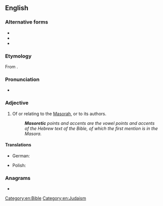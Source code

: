 ==English==
{{wikipedia|Masoretic Text}}

===Alternative forms===
* {{l|en|Masoretical}}
* {{l|en|Massoretic}}
* {{l|en|Massoretical}}

===Etymology===
From {{affix|en|מָסֹרֶת|lang1=he|tr1=masóret|-ic}}.

===Pronunciation===
* {{IPA|en|/mæsəˈɹɛtɪk/}}

===Adjective===
{{en-adj|-}}

# Of or relating to the [[Masorah]], or to its authors.
#: '''''Masoretic''' points and accents are the vowel points and accents of the Hebrew text of the Bible, of which the first mention is in the Masora.''

====Translations====
{{trans-top|relating to the Masora or to its authors}}
* German: {{t|de|masoretisch}}
{{trans-mid}}
* Polish: {{t|pl|masorecki}}
{{trans-bottom}}

===Anagrams===
* {{anagrams|en|a=aceimorst|catiomers|comiserat|microseta}}

[[Category:en:Bible]]
[[Category:en:Judaism]]